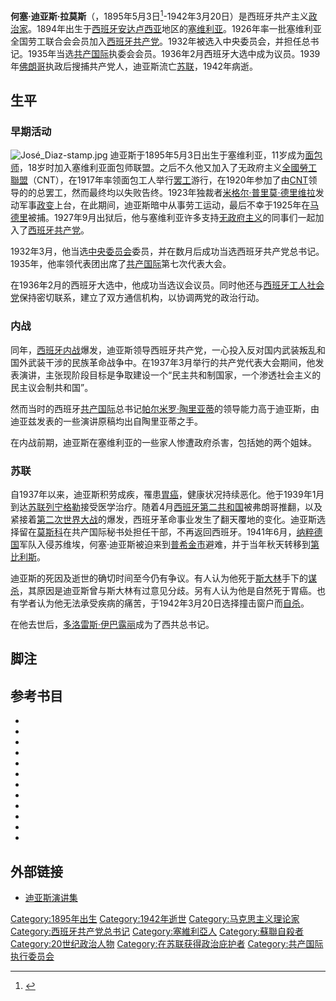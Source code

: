 {{Infobox Officeholder
| name                = 何塞·迪亚斯·拉莫斯
| original_name       = José Díaz Ramos
| image               =
| caption             = [[1937年|1937年]]演讲
| order               =西班牙共产党总书记
| office              =
| term_start          =1932年
| term_end            =1942年
| predecessor         =[[何塞·布耶赫斯|何塞·布耶赫斯]]
| successor           =[[多洛雷斯·伊巴露丽|多洛雷斯·伊巴露丽]]
| birth_date          ={{Birth date|1895|05|03}}
| birth_place         ={{ESP}} [[塞維利亞省|塞維利亞省]] [[塞维利亚|塞维利亚]]
| death_date          ={{Death date and age|1942|03|20|1895|05|03}}
| death_place         ={{nowrap|[[File:Flag_of_Georgian_SSR.svg|border]] [[格鲁吉亚苏维埃社会主义共和国|-{zh-hans:格鲁吉亚;zh-hk:格魯吉亞;zh-tw:喬治亞;}-社会主义共和国]]}} [[第比利斯|第比利斯]]
| nationality         =[[西班牙|西班牙]]
| children            =
| death_cause         = 
| party               = [[西班牙共产党|西班牙共产党]]（1927年-1942年）
}}
'''何塞·迪亚斯·拉莫斯'''（{{lang-es|José Díaz Ramos}}，1895年5月3日<ref>{{cite web|url=http://elcorreoweb.es/movil/sevilla/pepe-diaz-y-saturnino-barneto-anarcocomunistas-y-dirigentes-politicos-claves-del-novecientos-FI2749557|title=pepe diaz y saturnino barneto anarcocomunistas y dirigentes politicos claves del novecientos|language=es|publisher=El Correo de Andalucía|date=2017-03-13|author=Nicolás Salas|location=Sevilla|accessdate=2018-10-24|archive-date=2018-10-24|archive-url=https://web.archive.org/web/20181024113059/http://elcorreoweb.es/movil/sevilla/pepe-diaz-y-saturnino-barneto-anarcocomunistas-y-dirigentes-politicos-claves-del-novecientos-FI2749557|dead-url=no}}</ref>-1942年3月20日{{Sfn|Moreno Gómez|2011|p=149}}）是西班牙共产主义[[政治家|政治家]]。1894年出生于[[西班牙|西班牙]][[安达卢西亚|安达卢西亚]]地区的[[塞维利亚|塞维利亚]]。1926年率一批塞维利亚全国劳工联合会会员加入[[西班牙共产党|西班牙共产党]]。1932年被选入中央委员会，并担任总书记。1935年当选[[共产国际|共产国际]]执委会会员。1936年2月西班牙大选中成为议员。1939年[[佛朗哥|佛朗哥]]执政后搜捕共产党人，迪亚斯流亡[[苏联|苏联]]，1942年病逝。

==生平==
===早期活动===
[[File:José_Diaz-stamp.jpg|thumb]]
迪亚斯于1895年5月3日出生于塞维利亚，11岁成为[[面包师|面包师]]{{Sfn|Thomas|1976|p=145}}，18岁时加入塞维利亚面包师联盟。之后不久他又加入了无政府主义[[全國勞工聯盟|全國勞工聯盟]]（CNT）{{Sfn|Bernecker|1977|p=158}}，在1917年率领面包工人举行[[罢工|罢工]]游行，在1920年参加了由[[全國勞工聯盟|CNT]]领导的的总罢工，然而最终均以失败告终。1923年独裁者[[米格尔·普里莫·德里维拉|米格尔·普里莫·德里维拉]]发动军事[[政变|政变]]上台，在此期间，迪亚斯暗中从事劳工运动，最后不幸于1925年在[[马德里|马德里]]被捕。1927年9月出狱后，他与塞维利亚许多支持[[无政府主义|无政府主义]]的同事们一起加入了[[西班牙共产党|西班牙共产党]]{{Sfn|Rees|2004|p=181}}。

1932年3月，他当选[[中央委员会|中央委员会]]委员，并在数月后成功当选西班牙共产党总书记。{{Sfn|Thomas|1976|p=145}}1935年，他率领代表团出席了[[共产国际|共产国际]]第七次代表大会。

在1936年2月的西班牙大选中，他成功当选议会议员。同时他还与[[西班牙工人社会党|西班牙工人社会党]]保持密切联系，建立了双方通信机构，以协调两党的政治行动{{Sfn|Bolloten|1991|p=385}}。
===内战===
同年，[[西班牙内战|西班牙内战]]爆发，迪亚斯领导西班牙共产党，一心投入反对国内武装叛乱和国外武装干涉的民族革命战争中。在1937年3月举行的共产党代表大会期间，他发表演讲，主张现阶段目标是争取建设一个“民主共和制国家，一个渗透社会主义的民主议会制共和国”。{{Sfn|Bolloten|1991|p=232}}

然而当时的西班牙[[共产国际|共产国际]]总书记[[帕尔米罗·陶里亚蒂|帕尔米罗·陶里亚蒂]]的领导能力高于迪亚斯，由迪亚兹发表的一些演讲原稿均出自陶里亚蒂之手{{Sfn|Bolloten|1991|p=133}}。

在内战前期，迪亚斯在塞维利亚的一些家人惨遭政府杀害，包括她的两个姐妹{{Sfn|Zavala|2011|p=120-121}}。

===苏联===
自1937年以来，迪亚斯积劳成疾，罹患[[胃癌|胃癌]]，健康状况持续恶化。他于1939年1月到达[[苏联|苏联]][[列宁格勒|列宁格勒]]接受医学治疗{{Sfn|Bolloten|1991|p=687}}。随着4月[[西班牙第二共和国|西班牙第二共和国]]被弗朗哥推翻，以及紧接着[[第二次世界大战|第二次世界大战]]的爆发，西班牙革命事业发生了翻天覆地的变化。迪亚斯选择留在[[莫斯科|莫斯科]]在共产国际秘书处担任干部，不再返回西班牙。1941年6月，[[纳粹德国|纳粹德国]]军队入侵苏维埃，何塞·迪亚斯被迫来到[[普希金市|普希金市]]避难，并于当年秋天转移到[[第比利斯|第比利斯]]{{Sfn|Moreno Gómez|1995|p=149}}。

迪亚斯的死因及逝世的确切时间至今仍有争议。有人认为他死于[[斯大林|斯大林]]手下的[[谋杀|谋杀]]，其原因是迪亚斯曾与斯大林有过意见分歧{{Sfn|Comín Colomer|1957|pp=228-230}}。另有人认为他是自然死于胃癌。也有学者认为他无法承受疾病的痛苦，于1942年3月20日{{Sfn|Moreno Gómez|1995|p=149}}选择撞击窗户而[[自杀|自杀]]{{Sfn|Hens|2004|p=71}}。

在他去世后，[[多洛雷斯·伊巴露丽|多洛雷斯·伊巴露丽]]成为了西共总书记{{Sfn|Domingo|2004|p=404}}。

==脚注==
{{reflist|2}}
{{commonscat|José Díaz}}

==参考书目==
{{ref begin}}
* {{cite book|last =Bernecker| first = Walther L. | title= Die Soziale Revolution im spanischen Bürgerkrieg | year = 1977 | publisher = Vögel| ref = harv|language=de }}
* {{cite book|last =Bolloten| first = Burnett | title= The Spanish Civil War: Revolution and Counterrevolution|url=https://books.google.com/books?isbn=0807819069 | year = 1991 | publisher = The University of North Carolina Press | isbn = 978-1-4696-2446-4| ref = harv|language=en}}
* {{cite book|last =Comín Colomer| first = Eduardo  Eduardo Comín Colomer | title= La República en el exilio | year = 1957 | publisher = Ahr |location= [[Barcelona|Barcelona]] | ref = harv|language=es}}
* {{cite book|last =Domingo| first = Carmen | title= Con voz y voto: Las Mujeres y la Política en España (1931-1945) | year = 2004 | publisher = Random House Mondadori |location= Barcelona | isbn = 84-264-1416-8| ref = harv|language=es }}
* {{cite book|last=Hens| first = Antonio | title= Espyearles del exilio, 1939 | year = 2004 | publisher = Diputación Provincial de Córdoba| ref = harv|language=es }}
* {{Cite book |url=https://books.google.com/books?id=MbE7uwEACAAJ |title=The Communists in Spain: Study of an Underground Political Movement |first=Guy |last=Hermet |publisher=Ashgate Publishing Company |year=1974 |isbn=9780347010320 |language=en |access-date=2019-02-01 |archive-date=2019-05-12 |archive-url=https://web.archive.org/web/20190512215527/https://books.google.com/books?id=MbE7uwEACAAJ |dead-url=no }}
* {{cite book|last=Moreno Gómez| first = Francisco  Francisco Moreno Gómez| title= La última utopía: apuntes para la historia del PCE andaluz, 1920-1936 | year = 2011 | publisher = Comité Provincial del [[安达卢西亚共产党|PCA]] en Córdoba| ref = harv|language=es}}
* {{cite book|last =Preston| first = Paul |author-link=保罗·普雷斯顿| title= Coming of the Spanish Civil War |url=https://books.google.com/books?isbn=041506354X|language=en | year = 1994 | publisher = [[羅德里奇|Routledge]] | isbn = 978-0415063548| ref = harv }}
* {{cite book|title=The 'Good Bolsheviks': The Spanish Communist Party and the Third Period|first=Tim|last=Rees|editor=Mattwew Worley|chapter=In Search of Revolution: International Communist Parties in the Third Period|url=https://books.google.es/books?id=857cMqogQY4C|isbn=1-85043-407-7|publisher=I.B. Tauris|pages=174-202|ref=harv|language=en|access-date=2018-10-24|archive-date=2018-10-24|archive-url=https://web.archive.org/web/20181024192330/https://books.google.es/books?id=857cMqogQY4C|dead-url=no}}
* {{cite book|title=Sevilla fue la clave: república, alzamiento, Guerra Civil (1931-1939)|first=Nicolás|last=Salas|publisher=Castillejo|year=1992|isbn=8480580003| ref = harv|language=es}}
* {{cite book|last=Thomas|first= Hugh  Hugh Thomas |title= Historia de la Guerra Civil Espyearla|year= 1976 |publisher= Círculo de Lectores|place= [[Barcelona|Barcelona]] |isbn= 84-226-0874-X| ref = harv| language=es}}
* {{cite book|last =Zavala| first = José M. | title= Los horrores de la Guerra Civil: Testimonios y vivencias de los dos bandos | year = 2011 | publisher = DeBolsillo | isbn = 978-8497934138| ref = harv|language=es }}
{{ref end}}

==外部链接==
*[https://web.archive.org/web/20060301061620/http://www.ococtubre.org/Biblioteca/index_jose_diaz.php 迪亚斯演讲集] {{es icon}}
{{start box}}
{{succession box|[[何塞·布耶赫斯|何塞·布耶赫斯]]|[[多洛雷斯·伊巴露丽|多洛雷斯·伊巴露丽]]|[[File:Pce_2014.svg|45px]]<br/>[[西班牙共产党|西班牙共产党]]总书记|1932年-1942年}}
{{end box}}
{{西班牙共产党}}
{{Authority control}}
[[Category:1895年出生|Category:1895年出生]]
[[Category:1942年逝世|Category:1942年逝世]]
[[Category:马克思主义理论家|Category:马克思主义理论家]]
[[Category:西班牙共产党总书记|Category:西班牙共产党总书记]]
[[Category:塞維利亞人|Category:塞維利亞人]]
[[Category:蘇聯自殺者|Category:蘇聯自殺者]]
[[Category:20世纪政治人物|Category:20世纪政治人物]]
[[Category:在苏联获得政治庇护者|Category:在苏联获得政治庇护者]]
[[Category:共产国际执行委员会|Category:共产国际执行委员会]]